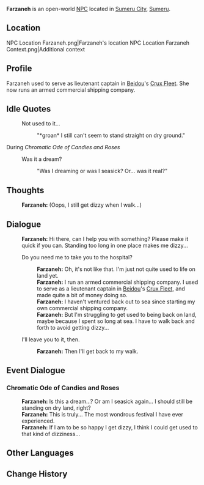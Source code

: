{{Character Infobox
|type             = Open-World NPC
|image            = NPC Farzaneh.png
|region           = Sumeru
|location         = Sumeru
|affiliation      = The Crux
|affiliationNote  = Former Lieutenant Captain
|title            = Boat Captain
|ancestry         = <!-- Clan/family -->
|father           = 
|mother           = 
|spouse           = 
|sibling          = 
|child            = 
|relative         = 
|voiceEN          = 
|voiceCN          = 
|voiceJP          = 
|dialoguereward   = 
}}
'''Farzaneh''' is an open-world [[NPC]] located in [[Sumeru City]], [[Sumeru]].

==Location==
<gallery>
NPC Location Farzaneh.png|Farzaneh's location
NPC Location Farzaneh Context.png|Additional context
</gallery>

==Profile==
Farzaneh used to serve as lieutenant captain in [[Beidou]]'s [[Crux Fleet]]. She now runs an armed commercial shipping company.
<!--
===Appearance===
''(To be added.)''

==Quests and Events==
{{Quests and Events}}
-->
==Idle Quotes==
{{Dialogue Start}}
: {{DIcon|Idle}} Not used to it...
:: {{A|VO Farzaneh 01.ogg}} "*groan* I still can't seem to stand straight on dry ground."
{{Dialogue End}}

;During ''Chromatic Ode of Candies and Roses''
{{Dialogue Start}}
:{{DIcon|Idle}} Was it a dream?
::{{A|VO Farzaneh Chromatic Ode of Candies and Roses 01.ogg}} "Was I dreaming or was I seasick? Or... was it real?"
{{Dialogue End}}

==Thoughts==
{{All Schemes to Know Explanation|name=Farzaneh}}
:{{A|VO Farzaneh All Schemes to Know 01.ogg}} '''Farzaneh:''' (Oops, I still get dizzy when I walk...)

==Dialogue==
{{Dialogue Start}}
:'''Farzaneh:''' Hi there, can I help you with something? Please make it quick if you can. Standing too long in one place makes me dizzy...
:{{DIcon}} Do you need me to take you to the hospital?
::'''Farzaneh:''' Oh, it's not like that. I'm just not quite used to life on land yet.
::'''Farzaneh:''' I run an armed commercial shipping company. I used to serve as a lieutenant captain in [[Beidou]]'s [[Crux Fleet]], and made quite a bit of money doing so.
::'''Farzaneh:''' I haven't ventured back out to sea since starting my own commercial shipping company.
::'''Farzaneh:''' But I'm struggling to get used to being back on land, maybe because I spent so long at sea. I have to walk back and forth to avoid getting dizzy...
:{{DIcon}} I'll leave you to it, then.
::'''Farzaneh:''' Then I'll get back to my walk.
{{Dialogue End}}

==Event Dialogue==
===Chromatic Ode of Candies and Roses===
{{Dialogue Start}}
:'''Farzaneh:''' Is this a dream...? Or am I seasick again... I should still be standing on dry land, right?
:'''Farzaneh:''' This is truly... The most wondrous festival I have ever experienced.
:'''Farzaneh:''' If I am to be so happy I get dizzy, I think I could get used to that kind of dizziness...
{{Dialogue End}}
<!--
==Trivia==
* 
-->

==Other Languages==
{{Other Languages
|default_hidden = 1
|en      = Farzaneh
|zhs     = 法尔扎妮
|zhs_rm  = Fǎ'ěrzhānī
|zht     = 法爾扎妮
|zht_rm  = Fǎ'ěrzhāní
|ja      = ファーザネ
|ja_rm   = Faazane
|ko      = 파르자네
|es      = Farzaneh
|fr      = Farzaneh
|ru      = Фарзане
|th      = Farzaneh
|vi      = Farzaneh
|de      = Farzaneh
|id      = Farzaneh
|pt      = Farzaneh
|tr      = Farzaneh
|it      = Farzaneh
}}

==Change History==
{{Change History|3.0}}